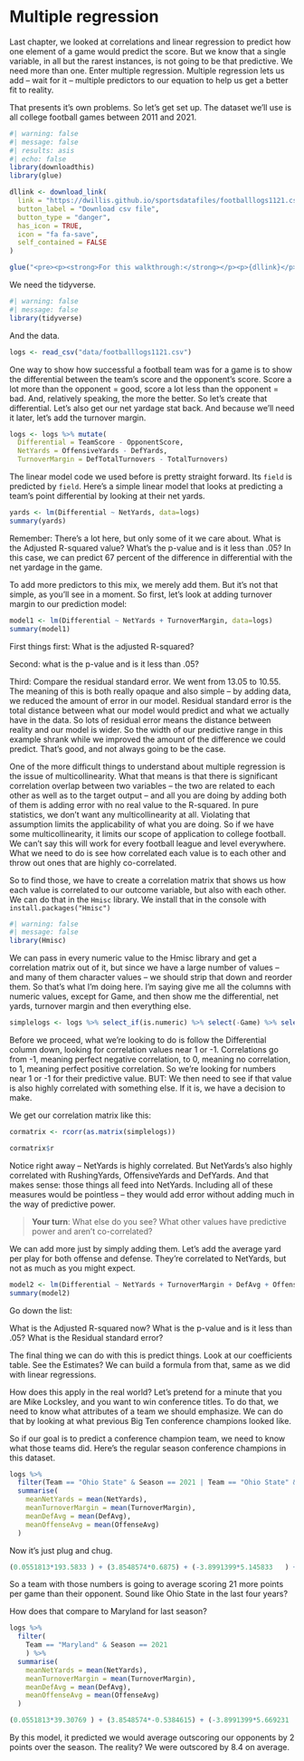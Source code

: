 # Multiple regression

Last chapter, we looked at correlations and linear regression to predict how one element of a game would predict the score. But we know that a single variable, in all but the rarest instances, is not going to be that predictive. We need more than one. Enter multiple regression. Multiple regression lets us add -- wait for it -- multiple predictors to our equation to help us get a better fit to reality.

That presents it's own problems. So let's get set up. The dataset we'll use is all college football games between 2011 and 2021.

```r
#| warning: false
#| message: false
#| results: asis
#| echo: false
library(downloadthis)
library(glue)

dllink <- download_link(
  link = "https://dwillis.github.io/sportsdatafiles/footballlogs1121.csv",
  button_label = "Download csv file",
  button_type = "danger",
  has_icon = TRUE,
  icon = "fa fa-save",
  self_contained = FALSE
)

glue("<pre><p><strong>For this walkthrough:</strong></p><p>{dllink}</p></pre>")

```

We need the tidyverse.

```r
#| warning: false
#| message: false
library(tidyverse)
```

And the data.

```r
logs <- read_csv("data/footballlogs1121.csv")
```

One way to show how successful a football team was for a game is to show the differential between the team's score and the opponent's score. Score a lot more than the opponent = good, score a lot less than the opponent = bad. And, relatively speaking, the more the better. So let's create that differential. Let's also get our net yardage stat back. And because we'll need it later, let's add the turnover margin.

```r
logs <- logs %>% mutate(
  Differential = TeamScore - OpponentScore, 
  NetYards = OffensiveYards - DefYards, 
  TurnoverMargin = DefTotalTurnovers - TotalTurnovers)
```

The linear model code we used before is pretty straight forward. Its `field` is predicted by `field`. Here's a simple linear model that looks at predicting a team's point differential by looking at their net yards.

```r
yards <- lm(Differential ~ NetYards, data=logs)
summary(yards)
```

Remember: There's a lot here, but only some of it we care about. What is the Adjusted R-squared value? What's the p-value and is it less than .05? In this case, we can predict 67 percent of the difference in differential with the net yardage in the game.

To add more predictors to this mix, we merely add them. But it's not that simple, as you'll see in a moment. So first, let's look at adding turnover margin to our prediction model:

```r
model1 <- lm(Differential ~ NetYards + TurnoverMargin, data=logs)
summary(model1)
```

First things first: What is the adjusted R-squared?

Second: what is the p-value and is it less than .05?

Third: Compare the residual standard error. We went from 13.05 to 10.55. The meaning of this is both really opaque and also simple -- by adding data, we reduced the amount of error in our model. Residual standard error is the total distance between what our model would predict and what we actually have in the data. So lots of residual error means the distance between reality and our model is wider. So the width of our predictive range in this example shrank while we improved the amount of the difference we could predict. That's good, and not always going to be the case.

One of the more difficult things to understand about multiple regression is the issue of multicollinearity. What that means is that there is significant correlation overlap between two variables -- the two are related to each other as well as to the target output -- and all you are doing by adding both of them is adding error with no real value to the R-squared. In pure statistics, we don't want any multicollinearity at all. Violating that assumption limits the applicability of what you are doing. So if we have some multicollinearity, it limits our scope of application to college football. We can't say this will work for every football league and level everywhere. What we need to do is see how correlated each value is to each other and throw out ones that are highly co-correlated.

So to find those, we have to create a correlation matrix that shows us how each value is correlated to our outcome variable, but also with each other. We can do that in the `Hmisc` library. We install that in the console with `install.packages("Hmisc")`

```r
#| warning: false
#| message: false
library(Hmisc)
```

We can pass in every numeric value to the Hmisc library and get a correlation matrix out of it, but since we have a large number of values -- and many of them character values -- we should strip that down and reorder them. So that's what I'm doing here. I'm saying give me all the columns with numeric values, except for Game, and then show me the differential, net yards, turnover margin and then everything else.

```r
simplelogs <- logs %>% select_if(is.numeric) %>% select(-Game) %>% select(Differential, NetYards, TurnoverMargin, everything())
```

Before we proceed, what we're looking to do is follow the Differential column down, looking for correlation values near 1 or -1. Correlations go from -1, meaning perfect negative correlation, to 0, meaning no correlation, to 1, meaning perfect positive correlation. So we're looking for numbers near 1 or -1 for their predictive value. BUT: We then need to see if that value is also highly correlated with something else. If it is, we have a decision to make.

We get our correlation matrix like this:

```r
cormatrix <- rcorr(as.matrix(simplelogs))

cormatrix$r
```

Notice right away -- NetYards is highly correlated. But NetYards's also highly correlated with RushingYards, OffensiveYards and DefYards. And that makes sense: those things all feed into NetYards. Including all of these measures would be pointless -- they would add error without adding much in the way of predictive power.

> **Your turn**: What else do you see? What other values have predictive power and aren't co-correlated?

We can add more just by simply adding them. Let's add the average yard per play for both offense and defense. They're correlated to NetYards, but not as much as you might expect.

```r
model2 <- lm(Differential ~ NetYards + TurnoverMargin + DefAvg + OffenseAvg, data=logs)
summary(model2)
```

Go down the list:

What is the Adjusted R-squared now? What is the p-value and is it less than .05? What is the Residual standard error?

The final thing we can do with this is predict things. Look at our coefficients table. See the Estimates? We can build a formula from that, same as we did with linear regressions.

How does this apply in the real world? Let's pretend for a minute that you are Mike Locksley, and you want to win conference titles. To do that, we need to know what attributes of a team we should emphasize. We can do that by looking at what previous Big Ten conference champions looked like.

So if our goal is to predict a conference champion team, we need to know what those teams did. Here's the regular season conference champions in this dataset.

```r
logs %>% 
  filter(Team == "Ohio State" & Season == 2021 | Team == "Ohio State" & Season == 2020 | Team == "Ohio State" & Season == 2019 | Team == "Ohio State" & Season == 2018) %>% 
  summarise(
    meanNetYards = mean(NetYards),
    meanTurnoverMargin = mean(TurnoverMargin),
    meanDefAvg = mean(DefAvg),
    meanOffenseAvg = mean(OffenseAvg)
  )
```

Now it's just plug and chug.

```r
(0.0551813*193.5833	) + (3.8548574*0.6875) + (-3.8991399*5.145833	) + (3.8612863*7.28125) + 0.5826970
```

So a team with those numbers is going to average scoring 21 more points per game than their opponent. Sound like Ohio State in the last four years?

How does that compare to Maryland for last season?

```r
logs %>% 
  filter(
    Team == "Maryland" & Season == 2021
    ) %>% 
  summarise(
    meanNetYards = mean(NetYards),
    meanTurnoverMargin = mean(TurnoverMargin),
    meanDefAvg = mean(DefAvg),
    meanOffenseAvg = mean(OffenseAvg)
  )
```

```r
(0.0551813*39.30769	) + (3.8548574*-0.5384615) + (-3.8991399*5.669231	) + (3.8612863*6.238462) + 0.5826970
```

By this model, it predicted we would average outscoring our opponents by 2 points over the season. The reality? We were outscored by 8.4 on average.
